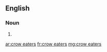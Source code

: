 ==English==

===Noun===
{{head|en|plural|head=[[crow]] [[eat]]ers}}

# {{plural of|crow eater|lang=en}}

[[ar:crow eaters]]
[[fr:crow eaters]]
[[mg:crow eaters]]
